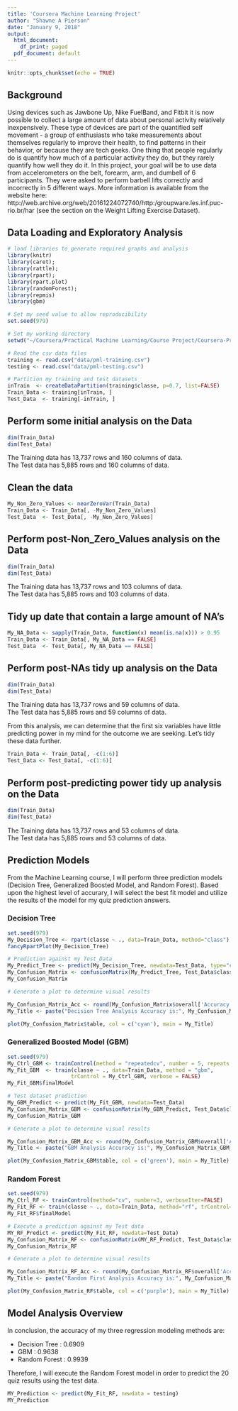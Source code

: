---
title: 'Coursera Machine Learning Project'
author: "Shawne A Pierson"
date: "January 9, 2018"
output:
  html_document:
    df_print: paged
  pdf_document: default
---

```{r setup, include=FALSE}
knitr::opts_chunk$set(echo = TRUE)
```
## Background

Using devices such as Jawbone Up, Nike FuelBand, and Fitbit it is now possible to collect a large amount of data about personal activity relatively inexpensively. These type of devices are part of the quantified self movement - a group of enthusiasts who take measurements about themselves regularly to improve their health, to find patterns in their behavior, or because they are tech geeks. One thing that people regularly do is quantify how much of a particular activity they do, but they rarely quantify how well they do it. In this project, your goal will be to use data from accelerometers on the belt, forearm, arm, and dumbell of 6 participants. They were asked to perform barbell lifts correctly and incorrectly in 5 different ways. More information is available from the website here: http://web.archive.org/web/20161224072740/http:/groupware.les.inf.puc-rio.br/har (see the section on the Weight Lifting Exercise Dataset).


## Data Loading and Exploratory Analysis

```{r, echo=TRUE}

# load libraries to generate required graphs and analysis
library(knitr)
library(caret);
library(rattle);
library(rpart);
library(rpart.plot)
library(randomForest);
library(repmis)
library(gbm)

# Set my seed value to allow reproducibility
set.seed(979)

# Set my working directory
setwd("~/Coursera/Practical Machine Learning/Course Project/Coursera-Practical-Machine-Learning-Course-Prj")

# Read the csv data files
training <- read.csv("data/pml-training.csv")
testing <- read.csv("data/pml-testing.csv")

# Partition my training and test datasets
inTrain  <- createDataPartition(training$classe, p=0.7, list=FALSE)
Train_Data <- training[inTrain, ]
Test_Data  <- training[-inTrain, ]

```

## Perform some initial analysis on the Data
```{r, echo=TRUE}
dim(Train_Data)
dim(Test_Data)
```
The Training data has 13,737 rows and 160 columns of data.  
The Test data has 5,885 rows and 160 columns of data.

## Clean the data
```{r, echo=TRUE}
My_Non_Zero_Values <- nearZeroVar(Train_Data)
Train_Data <- Train_Data[, -My_Non_Zero_Values]
Test_Data  <- Test_Data[, -My_Non_Zero_Values]
```

## Perform post-Non_Zero_Values analysis on the Data
```{r, echo=TRUE}
dim(Train_Data)
dim(Test_Data)
```
The Training data has 13,737 rows and 103 columns of data.  
The Test data has 5,885 rows and 103 columns of data.

## Tidy up date that contain a large amount of NA's

```{r, echo=FALSE}

My_NA_Data <- sapply(Train_Data, function(x) mean(is.na(x))) > 0.95
Train_Data <- Train_Data[, My_NA_Data == FALSE]
Test_Data  <- Test_Data[, My_NA_Data == FALSE]

```
## Perform post-NAs tidy up analysis on the Data
```{r, echo=TRUE}
dim(Train_Data)
dim(Test_Data)
```

The Training data has 13,737 rows and 59 columns of data.  
The Test data has 5,885 rows and 59 columns of data.

From this analysis, we can determine that the first six variables have little predicting power in my mind for the outcome we are seeking. Let's tidy these data further.

```{r, echo=TRUE}
Train_Data <- Train_Data[, -c(1:6)]
Test_Data <- Test_Data[, -c(1:6)]
```

## Perform post-predicting power tidy up analysis on the Data
```{r, echo=TRUE}
dim(Train_Data)
dim(Test_Data)
```

The Training data has 13,737 rows and 53 columns of data.  
The Test data has 5,885 rows and 53 columns of data.

## Prediction Models

From the Machine Learning course, I will perform three prediction models (Decision Tree, Generalized Boosted Model, and Random Forest).  Based upon the highest level of accurary, I will select the best fit model and utilize the results of the model for my quiz prediction answers.

### Decision Tree

```{r, echo=TRUE}
set.seed(979)
My_Decision_Tree <- rpart(classe ~ ., data=Train_Data, method="class")
fancyRpartPlot(My_Decision_Tree)
```

```{r, echo=TRUE}
# Prediction against my Test_Data
My_Predict_Tree <- predict(My_Decision_Tree, newdata=Test_Data, type="class")
My_Confusion_Matrix <- confusionMatrix(My_Predict_Tree, Test_Data$classe)
My_Confusion_Matrix
```


```{r, echo=TRUE}
# Generate a plot to determine visual results

My_Confusion_Matrix_Acc <- round(My_Confusion_Matrix$overall['Accuracy'], 4)
My_Title <- paste("Decision Tree Analysis Accuracy is:", My_Confusion_Matrix_Acc)

plot(My_Confusion_Matrix$table, col = c('cyan'), main = My_Title)
```

### Generalized Boosted Model (GBM)

```{r, echo=TRUE}
set.seed(979)
My_Ctrl_GBM <- trainControl(method = "repeatedcv", number = 5, repeats = 1)
My_Fit_GBM  <- train(classe ~ ., data=Train_Data, method = "gbm",
                    trControl = My_Ctrl_GBM, verbose = FALSE)
My_Fit_GBM$finalModel
```


```{r, echo=TRUE}
# Test dataset prediction
My_GBM_Predict <- predict(My_Fit_GBM, newdata=Test_Data)
My_Confusion_Matrix_GBM <- confusionMatrix(My_GBM_Predict, Test_Data$classe)
My_Confusion_Matrix_GBM
```

```{r, echo=TRUE}
# Generate a plot to determine visual results

My_Confusion_Matrix_GBM_Acc <- round(My_Confusion_Matrix_GBM$overall['Accuracy'], 4)
My_Title <- paste("GBM Analysis Accuracy is:", My_Confusion_Matrix_GBM_Acc)

plot(My_Confusion_Matrix_GBM$table, col = c('green'), main = My_Title)
```

### Random Forest

```{r, echo=TRUE}
set.seed(979)
My_Ctrl_RF <- trainControl(method="cv", number=3, verboseIter=FALSE)
My_Fit_RF <- train(classe ~ ., data=Train_Data, method="rf", trControl=My_Ctrl_RF)
My_Fit_RF$finalModel
```


```{r, echo=TRUE}
# Execute a prediction against my Test data
MY_RF_Predict <- predict(My_Fit_RF, newdata=Test_Data)
My_Confusion_Matrix_RF <- confusionMatrix(MY_RF_Predict, Test_Data$classe)
My_Confusion_Matrix_RF
```


```{r, echo=TRUE}
# Generate a plot to determine visual results

My_Confusion_Matrix_RF_Acc <- round(My_Confusion_Matrix_RF$overall['Accuracy'], 4)
My_Title <- paste("Random First Analysis Accuracy is:", My_Confusion_Matrix_RF_Acc)

plot(My_Confusion_Matrix_RF$table, col = c('purple'), main = My_Title)
```


## Model Analysis Overview

In conclusion, the accuracy of my three regression modeling methods are:

- Decision Tree : 0.6909
- GBM : 0.9638
- Random Forest : 0.9939

Therefore, I will execute the Random Forest model in order to predict the 20 quiz results using the test data.

```{r, echo=TRUE}
MY_Prediction <- predict(My_Fit_RF, newdata = testing)
MY_Prediction

```